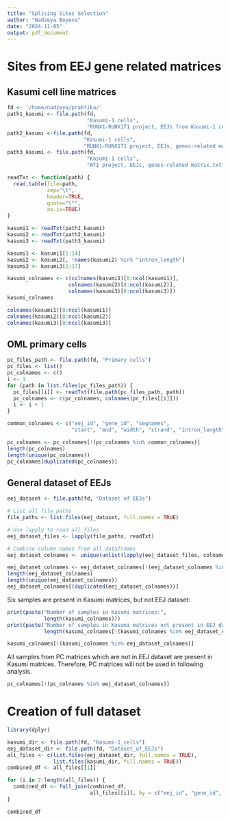```yaml
---
title: "Splising Sites Selection"
author: "Nadzeya Boyeva"
date: "2024-11-05"
output: pdf_document
---
```


# Sites from EEJ gene related matrices

## Kasumi cell line matrices

```r
fd <- '/home/nadzeya/praktika/'
path1_kasumi <- file.path(fd, 
                          "Kasumi-1 cells",
                          "RUNX1-RUNX1T1 project, EEJs from Kasumi-1 cells, genes-related matrix.txt")
path2_kasumi <-file.path(fd, 
                         "Kasumi-1 cells",
                         "RUNX1-RUNX1T1 project, EEJs, genes-related matrix.txt")
path3_kasumi <- file.path(fd, 
                          "Kasumi-1 cells", 
                          "WT1 project, EEJs, genes-related matrix.txt")
```

```r
readTxt <- function(path) {
  read.table(file=path, 
             sep="\t",
             header=TRUE,
             quote="\"",
             as.is=TRUE)
}

kasumi1 <- readTxt(path1_kasumi)
kasumi2 <- readTxt(path2_kasumi)
kasumi3 <- readTxt(path3_kasumi)
```

```r
kasumi1 <- kasumi1[1:14]
kasumi2 <- kasumi2[, !names(kasumi2) %in% "intron_length"]
kasumi3 <- kasumi3[1:17]

kasumi_colnames <- c(colnames(kasumi1)[8:ncol(kasumi1)],
                    colnames(kasumi2)[8:ncol(kasumi2)],
                    colnames(kasumi3)[8:ncol(kasumi3)])
kasumi_colnames
```

```r
colnames(kasumi1)[8:ncol(kasumi1)]
colnames(kasumi2)[8:ncol(kasumi2)]
colnames(kasumi3)[8:ncol(kasumi3)]
```

## OML primary cells

```r
pc_files_path <- file.path(fd, "Primary cells")
pc_files <- list()
pc_colnames <- c()
i <- 1
for (path in list.files(pc_files_path)) {
  pc_files[[i]] <- readTxt(file.path(pc_files_path, path))
  pc_colnames <- c(pc_colnames, colnames(pc_files[[i]]))
  i <- i + 1
}
```

```r
common_colnames <- c("eej_id", "gene_id", "seqnames", 
                     "start", "end", "width", "strand", "intron_length")

pc_colnames <- pc_colnames[!(pc_colnames %in% common_colnames)]
length(pc_colnames)
length(unique(pc_colnames))
pc_colnames[duplicated(pc_colnames)]
```

## General dataset of EEJs

```r
eej_dataset <- file.path(fd, "Dataset of EEJs")

# List all file paths
file_paths <- list.files(eej_dataset, full.names = TRUE)

# Use lapply to read all files
eej_dataset_files <- lapply(file_paths, readTxt)

# Combine column names from all dataframes
eej_dataset_colnames <- unique(unlist(lapply(eej_dataset_files, colnames)))

```

```r
eej_dataset_colnames <- eej_dataset_colnames[!(eej_dataset_colnames %in% common_colnames)]
length(eej_dataset_colnames)
length(unique(eej_dataset_colnames))
eej_dataset_colnames[(duplicated(eej_dataset_colnames))]
```

Six samples are present in Kasumi matrices, but not EEJ dataset:

```r
print(paste("Number of samples in Kasumi matrices:", 
            length(kasumi_colnames)))
print(paste("Number of samples in Kasumi matrices not present in EEJ dataset:", 
            length(kasumi_colnames[!(kasumi_colnames %in% eej_dataset_colnames)])))
```

```r
kasumi_colnames[!(kasumi_colnames %in% eej_dataset_colnames)]
```

All samples from PC matrices which are not in EEJ dataset are present in Kasumi matrices. Therefore, PC matrices will not be used in following analysis.

```r
pc_colnames[!(pc_colnames %in% eej_dataset_colnames)]
```

# Creation of full dataset

```r
library(dplyr)

kasumi_dir <- file.path(fd, "Kasumi-1_cells")
eej_dataset_dir <- file.path(fd, "Dataset_of_EEJs")
all_files <- c(list.files(eej_dataset_dir, full.names = TRUE),
               list.files(kasumi_dir, full.names = TRUE))
combined_df <- all_files[[1]]

for (i in 2:length(all_files)) {
  combined_df <- full_join(combined_df, 
                           all_files[[i]], by = c("eej_id", "gene_id", "seqnames", "start", "end", "width", "strand"))
}

combined_df
```
